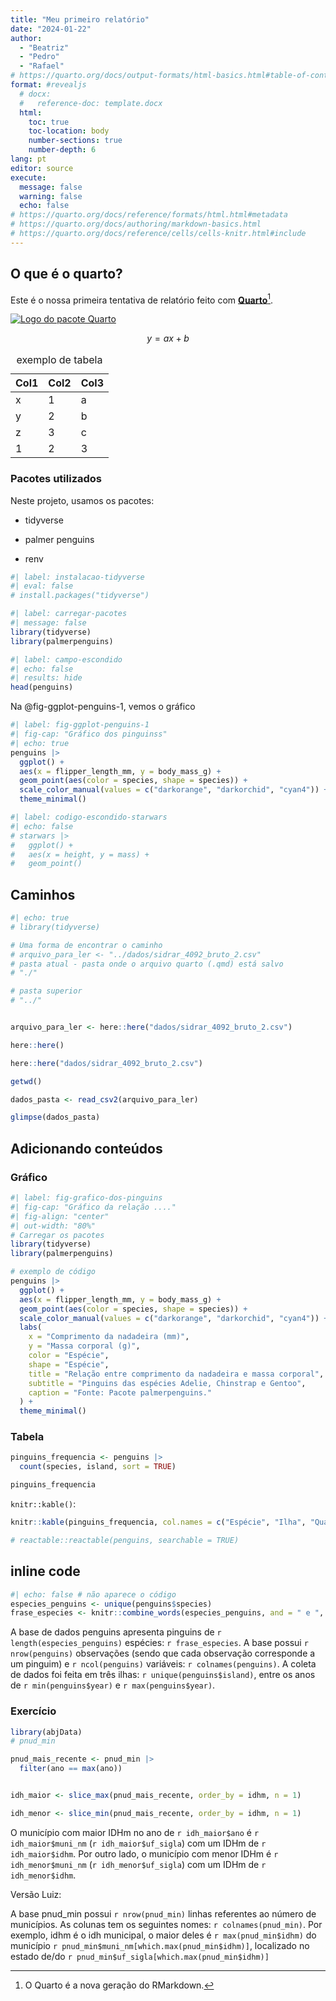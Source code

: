 ```yaml
---
title: "Meu primeiro relatório"
date: "2024-01-22"
author: 
  - "Beatriz"
  - "Pedro"
  - "Rafael"
# https://quarto.org/docs/output-formats/html-basics.html#table-of-contents
format: #revealjs
  # docx: 
  #   reference-doc: template.docx
  html:
    toc: true
    toc-location: body
    number-sections: true
    number-depth: 6
lang: pt
editor: source
execute: 
  message: false
  warning: false
  echo: false
# https://quarto.org/docs/reference/formats/html.html#metadata
# https://quarto.org/docs/authoring/markdown-basics.html
# https://quarto.org/docs/reference/cells/cells-knitr.html#include
---
```


## O que é o quarto?

Este é o nossa primeira tentativa de relatório feito com [**Quarto**](https://quarto.org/docs/authoring/markdown-basics.html)[^1].

[^1]: O Quarto é a nova geração do RMarkdown.

[![Logo do pacote Quarto](https://quarto.org/quarto.png){fig-align="center"}](https://quarto.org/docs/authoring/markdown-basics.html)

$$
y = ax + b
$$

| Col1 | Col2 | Col3 |
|------|------|------|
| x    | 1    | a    |
| y    | 2    | b    |
| z    | 3    | c    |
| 1    | 2    | 3    |

: exemplo de tabela

### Pacotes utilizados

Neste projeto, usamos os pacotes:

-   tidyverse

-   palmer penguins

-   renv


```r
#| label: instalacao-tidyverse
#| eval: false
# install.packages("tidyverse")
```

```r
#| label: carregar-pacotes
#| message: false
library(tidyverse)
library(palmerpenguins)
```


```r
#| label: campo-escondido
#| echo: false
#| results: hide
head(penguins)
```


Na @fig-ggplot-penguins-1, vemos o gráfico

```r
#| label: fig-ggplot-penguins-1
#| fig-cap: "Gráfico dos pinguinss"
#| echo: true
penguins |>
  ggplot() +
  aes(x = flipper_length_mm, y = body_mass_g) +
  geom_point(aes(color = species, shape = species)) +
  scale_color_manual(values = c("darkorange", "darkorchid", "cyan4")) +
  theme_minimal()
```




```r
#| label: codigo-escondido-starwars
#| echo: false
# starwars |> 
#   ggplot() +
#   aes(x = height, y = mass) +
#   geom_point()
```


## Caminhos

```r
#| echo: true
# library(tidyverse)

# Uma forma de encontrar o caminho
# arquivo_para_ler <- "../dados/sidrar_4092_bruto_2.csv"
# pasta atual - pasta onde o arquivo quarto (.qmd) está salvo
# "./"

# pasta superior
# "../"


arquivo_para_ler <- here::here("dados/sidrar_4092_bruto_2.csv")
```

```r
here::here()

here::here("dados/sidrar_4092_bruto_2.csv")
```

```r
getwd()
```


```r
dados_pasta <- read_csv2(arquivo_para_ler)
```


```r
glimpse(dados_pasta)
```


## Adicionando conteúdos

### Gráfico

```r
#| label: fig-grafico-dos-pinguins
#| fig-cap: "Gráfico da relação ...."
#| fig-align: "center"
#| out-width: "80%"
# Carregar os pacotes
library(tidyverse)
library(palmerpenguins)

# exemplo de código
penguins |>
  ggplot() +
  aes(x = flipper_length_mm, y = body_mass_g) +
  geom_point(aes(color = species, shape = species)) +
  scale_color_manual(values = c("darkorange", "darkorchid", "cyan4")) +
  labs(
    x = "Comprimento da nadadeira (mm)",
    y = "Massa corporal (g)",
    color = "Espécie",
    shape = "Espécie",
    title = "Relação entre comprimento da nadadeira e massa corporal",
    subtitle = "Pinguins das espécies Adelie, Chinstrap e Gentoo",
    caption = "Fonte: Pacote palmerpenguins."
  ) +
  theme_minimal()
```


### Tabela

```r
pinguins_frequencia <- penguins |> 
  count(species, island, sort = TRUE)

pinguins_frequencia
```

`knitr::kable()`: 

```r
knitr::kable(pinguins_frequencia, col.names = c("Espécie", "Ilha", "Quantidade"))
```

```r
# reactable::reactable(penguins, searchable = TRUE)
```


## inline code

```r
#| echo: false # não aparece o código
especies_penguins <- unique(penguins$species)
frase_especies <- knitr::combine_words(especies_penguins, and = " e ", oxford_comma = FALSE)
```


A base de dados penguins apresenta pinguins de `r length(especies_penguins)` espécies: `r frase_especies`. A base possui `r nrow(penguins)` observações (sendo que cada observação corresponde a um pinguim)  e `r ncol(penguins)` variáveis: `r colnames(penguins)`. A coleta de dados foi feita em três ilhas: `r unique(penguins$island)`, entre os anos de `r min(penguins$year)` e `r max(penguins$year)`.


### Exercício
<!-- Ainda no arquivo "aula-2.qmd": utilizando a base de dados pnud_min do pacote abjData, escreva uma breve descrição da base de dados, utilizando códigos em linha. Ideias de conteúdos: número de observações, número de variáveis, variáveis presentes na base, quais são os anos presentes na base, quais são os municípios com o menor e maior indicador de IDH municipal para o ano mais recente, entre outros. -->

```r
library(abjData)
# pnud_min

pnud_mais_recente <- pnud_min |> 
  filter(ano == max(ano))


idh_maior <- slice_max(pnud_mais_recente, order_by = idhm, n = 1)

idh_menor <- slice_min(pnud_mais_recente, order_by = idhm, n = 1)
```

O município com maior IDHm no ano de `r idh_maior$ano` é `r idh_maior$muni_nm` (`r idh_maior$uf_sigla`) com um IDHm de `r idh_maior$idhm`. Por outro lado, o município com menor IDHm é `r idh_menor$muni_nm` (`r idh_menor$uf_sigla`) com um IDHm de `r idh_menor$idhm`.




Versão Luiz:

A base pnud_min possui `r nrow(pnud_min)` linhas referentes ao número de municípios. As colunas tem os seguintes nomes: `r colnames(pnud_min)`. Por exemplo, idhm é o idh municipal, o maior deles é `r max(pnud_min$idhm)` do município `r pnud_min$muni_nm[which.max(pnud_min$idhm)]`, localizado no estado de/do `r pnud_min$uf_sigla[which.max(pnud_min$idhm)]`






